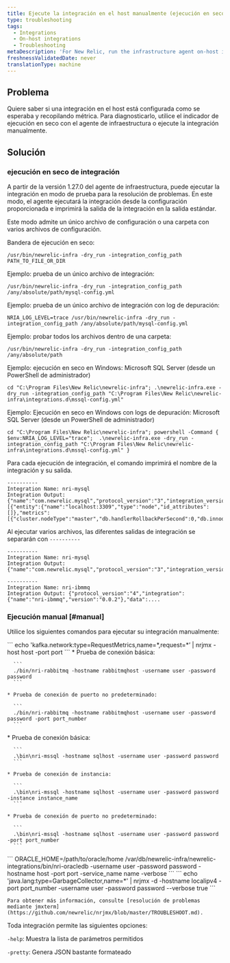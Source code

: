 ```yaml
---
title: Ejecute la integración en el host manualmente (ejecución en seco)
type: troubleshooting
tags:
  - Integrations
  - On-host integrations
  - Troubleshooting
metaDescription: 'For New Relic, run the infrastructure agent on-host integrations manually (dry-run).'
freshnessValidatedDate: never
translationType: machine
---
```


## Problema

Quiere saber si una integración en el host está configurada como se esperaba y recopilando métrica. Para diagnosticarlo, utilice el indicador de ejecución en seco con el agente de infraestructura o ejecute la integración manualmente.

## Solución

### ejecución en seco de integración

A partir de la versión 1.27.0 del agente de infraestructura, puede ejecutar la integración en modo de prueba para la resolución de problemas. En este modo, el agente ejecutará la integración desde la configuración proporcionada e imprimirá la salida de la integración en la salida estándar.

Este modo admite un único archivo de configuración o una carpeta con varios archivos de configuración.

Bandera de ejecución en seco:

```
/usr/bin/newrelic-infra -dry_run -integration_config_path PATH_TO_FILE_OR_DIR
```

Ejemplo: prueba de un único archivo de integración:

```
/usr/bin/newrelic-infra -dry_run -integration_config_path /any/absolute/path/mysql-config.yml 
```

Ejemplo: prueba de un único archivo de integración con log de depuración:

```
NRIA_LOG_LEVEL=trace /usr/bin/newrelic-infra -dry_run -integration_config_path /any/absolute/path/mysql-config.yml 
```

Ejemplo: probar todos los archivos dentro de una carpeta:

```
/usr/bin/newrelic-infra -dry_run -integration_config_path /any/absolute/path 
```

Ejemplo: ejecución en seco en Windows: Microsoft SQL Server (desde un PowerShell de administrador)

```
cd "C:\Program Files\New Relic\newrelic-infra"; .\newrelic-infra.exe -dry_run -integration_config_path "C:\Program Files\New Relic\newrelic-infra\integrations.d\mssql-config.yml"
```

Ejemplo: Ejecución en seco en Windows con logs de depuración: Microsoft SQL Server (desde un PowerShell de administrador)

```
cd "C:\Program Files\New Relic\newrelic-infra"; powershell -Command {  $env:NRIA_LOG_LEVEL="trace";  .\newrelic-infra.exe -dry_run -integration_config_path "C:\Program Files\New Relic\newrelic-infra\integrations.d\mssql-config.yml" }
```

Para cada ejecución de integración, el comando imprimirá el nombre de la integración y su salida.

```
----------
Integration Name: nri-mysql
Integration Output: {"name":"com.newrelic.mysql","protocol_version":"3","integration_version":"1.8.0","data":[{"entity":{"name":"localhost:3309","type":"node","id_attributes":[]},"metrics":[{"cluster.nodeType":"master","db.handlerRollbackPerSecond":0,"db.innodb.bufferPoolPagesData":1139,"db.innodb.bufferPoolPagesFree":7049,"db.innodb.bufferPoolPagesTotal":8192,"db.innodb.dataReadBytesPerSecond":0,"db.innodb.dataWrittenBytesPerSecond":0,"db.innodb.logWaitsPerSecond":0,"db.innodb.rowLockCurrentWaits"...
```

Al ejecutar varios archivos, las diferentes salidas de integración se separarán con `----------`

```
----------
Integration Name: nri-mysql
Integration Output: {"name":"com.newrelic.mysql","protocol_version":"3","integration_version":"1.8.0","data":...

----------
Integration Name: nri-ibmmq
Integration Output: {"protocol_version":"4","integration":{"name":"nri-ibmmq","version":"0.0.2"},"data":....
```

### Ejecución manual [#manual]

Utilice los siguientes comandos para ejecutar su integración manualmente:

<CollapserGroup>
  <Collapser id="kafka" title="kafka">
    ```
    echo 'kafka.network:type=RequestMetrics,name=*,request=*’ | nrjmx -host host -port port
    ```
  </Collapser>

  <Collapser id="rabbitmq" title="RabbitMQ">
    * Prueba de conexión básica:

      ```
      ./bin/nri-rabbitmq -hostname rabbitmqhost -username user -password password
      ```

    * Prueba de conexión de puerto no predeterminado:

      ```
      ./bin/nri-rabbitmq -hostname rabbitmqhost -username user -password password -port port_number
      ```
  </Collapser>

  <Collapser id="mssql" title="MSSQL">
    * Prueba de conexión básica:

      ```
      .\bin\nri-mssql -hostname sqlhost -username user -password password
      ```

    * Prueba de conexión de instancia:

      ```
      .\bin\nri-mssql -hostname sqlhost -username user -password password -instance instance_name
      ```

    * Prueba de conexión de puerto no predeterminado:

      ```
      .\bin\nri-mssql -hostname sqlhost -username user -password password -port port_number
      ```
  </Collapser>

  <Collapser id="oracle" title="Oracle">
    ```
    ORACLE_HOME=/path/to/oracle/home /var/db/newrelic-infra/newrelic-integrations/bin/nri-oracledb -username user -password password -hostname host -port port -service_name name -verbose
    ```
  </Collapser>

  <Collapser id="jmx" title="JMX">
    ```
    echo 'java.lang:type=GarbageCollector,name=*' | nrjmx -d -hostname localipv4 -port port_number -username user -password password --verbose true
    ```

    Para obtener más información, consulte [resolución de problemas mediante jmxterm](https://github.com/newrelic/nrjmx/blob/master/TROUBLESHOOT.md).
  </Collapser>
</CollapserGroup>

Toda integración permite las siguientes opciones:

`-help`: Muestra la lista de parámetros permitidos

`-pretty`: Genera JSON bastante formateado